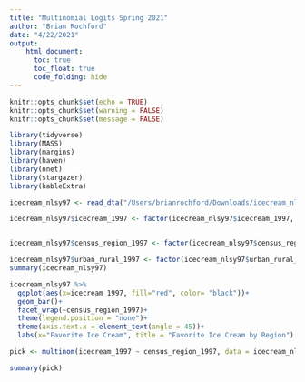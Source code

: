 ```yaml
---
title: "Multinomial Logits Spring 2021"
author: "Brian Rochford"
date: "4/22/2021"
output: 
    html_document:
      toc: true
      toc_float: true
      code_folding: hide
---
```


```r
knitr::opts_chunk$set(echo = TRUE)
knitr::opts_chunk$set(warning = FALSE)
knitr::opts_chunk$set(message = FALSE)
```

```r
library(tidyverse)
library(MASS)
library(margins)
library(haven)
library(nnet)
library(stargazer)
library(kableExtra)
```

```r
icecream_nlsy97 <- read_dta("/Users/brianrochford/Downloads/icecream_nlsy97.dta")

icecream_nlsy97$icecream_1997 <- factor(icecream_nlsy97$icecream_1997, levels = c(5,1,2,3,4), labels = c("None of The Above", "Chocolate", "Vanilla", "Strawberry", "Butter Pecan"))


icecream_nlsy97$census_region_1997 <- factor(icecream_nlsy97$census_region_1997, levels = c(1,2,3,4), labels = c("Northeast", "North Central", "South", "West"))

icecream_nlsy97$urban_rural_1997 <- factor(icecream_nlsy97$urban_rural_1997, levels= c(0,1,2), labels = c("Unknown", "Urban", "Rural"))
summary(icecream_nlsy97)
```
```r
icecream_nlsy97 %>%
  ggplot(aes(x=icecream_1997, fill="red", color= "black"))+
  geom_bar()+
  facet_wrap(~census_region_1997)+
  theme(legend.position = "none")+
  theme(axis.text.x = element_text(angle = 45))+
  labs(x="Favorite Ice Cream", title = "Favorite Ice Cream by Region")
```
```r
pick <- multinom(icecream_1997 ~ census_region_1997, data = icecream_nlsy97)
```

```r
summary(pick)
```
```r

```

